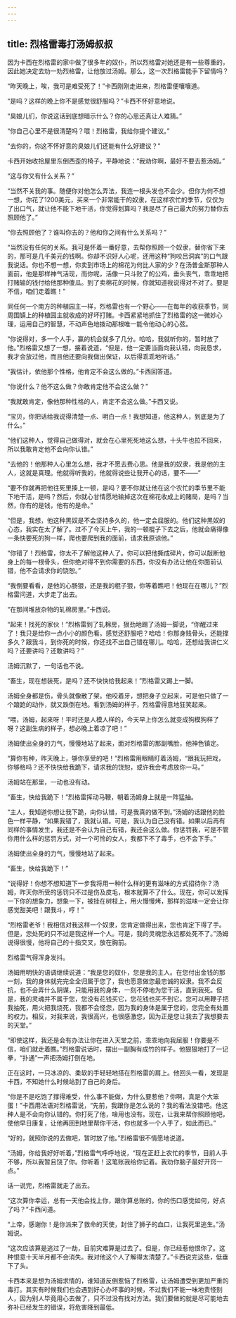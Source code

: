 ```yaml
---
---
---
```

title: 烈格雷毒打汤姆叔叔
---






因为卡西在烈格雷的家中做了很多年的奴仆，所以烈格雷对她还是有一些尊重的，因此她决定去劝一劝烈格雷，让他放过汤姆。那么，这一次烈格雷能手下留情吗？

“昨天晚上，唉，我可是难受死了！”卡西刚刚走进来，烈格雷便嚷嚷道。

“是吗？这样的晚上你不是感觉很舒服吗？”卡西不怀好意地说。

“臭娘儿们，你说这话到底想暗示什么？你的心思还真让人难猜。”

“你自己心里不是很清楚吗？喂！烈格雷，我给你提个建议。”

“去你的，你这不怀好意的臭娘儿们还能有什么好建议？”

卡西开始收拾屋里东倒西歪的椅子，平静地说：“我劝你啊，最好不要去惹汤姆。”

“这与你又有什么关系？”

“当然不关我的事。随便你对他怎么弄法，我连一根头发也不会少。但你为何不想一想，你花了1200美元，买来一个非常能干的奴隶，在这样农忙的季节，仅仅为了出口气，就让他不能下地干活，你觉得划算吗？我是尽了自己最大的努力替你去照顾他了。”

“你去照顾他了？谁叫你去的？他和你之间有什么关系吗？”

“当然没有任何的关系。我可是怀着一番好意，去帮你照顾一个奴隶，替你省下来的，那可是几千美元的钱啊。你却不识好人心呢，还用这种“狗咬吕洞宾”的口气跟我说话。你也不想一想，你卖到市场上的棉花为何比人家的少？在汤普金斯那种人面前，他是那样神气活现，而你呢，活像一只斗败了的公鸡，垂头丧气，乖乖地把打赌输的钱付给他那种傻瓜。到了卖棉花的时候，你就知道我说得对不对了。要是不信，咱们走着瞧！”

同任何一个南方的种植园主一样，烈格雷也有一个野心——在每年的收获季节，同周围镇上的种植园主就收成的好坏打赌。卡西紧紧地抓住了烈格雷的这一微妙心理，运用自己的智慧，不动声色地拨动那根唯一能令他动心的心弦。

“你说得对，多一个人手，赢的机会就多了几分。哈哈，我就听你的，暂时放了他。”烈格雷又想了一想，接着说道，“但是，他一定要当面向我认错，向我恳求，我才会放过他，而且他还要向我做出保证，以后得乖乖地听话。”

“我估计，依他那个性格，他肯定不会这么做的。”卡西回答道。

“你说什么？他不这么做？你敢肯定他不会这么做？”

“我就敢肯定，像他那种性格的人，肯定不会这么做。”卡西又说。

“宝贝，你把话给我说得清楚一点、明白一点！我想知道，他这种人，到底是为了什么。”

“他们这种人，觉得自己做得对，就会在心里死死地这么想，十头牛也拉不回来，所以我敢肯定他不会向你认错。”

“去他的！他那种人心里怎么想，我才不愿去费心思。他是我的奴隶，我是他的主人，这就是真理。他就得听我的，他就得说些让我开心的话，要不——”

“要不你就再把他往死里揍上一顿，是吗？要不你就让他在这个农忙的季节里不能下地干活，是吗？然后，你就心甘情愿地输掉这次在棉花收成上的赌局，是吗？当然，你有的是钱，他有的是命。”

“但是，我想，他这种黑奴是不会坚持多久的，他一定会屈服的。他们这种黑奴的心态，我实在太了解了。过不了今天上午，我的一顿棍子下去之后，他就会痛得像一条快要死的狗一样，爬也要爬到我的面前，请求我原谅他。”

“你错了！烈格雷，你太不了解他这种人了。你可以把他撕成碎片，你可以敲断他身上的每一根骨头，但你绝对得不到你需要的东西，你没有办法让他在你面前认错，他不会请求你的饶恕。”

“我倒要看看，是他的心肠狠，还是我的棍子狠，你等着瞧吧！他现在在哪儿？”烈格雷问道，大步走了出去。

“在那间堆放杂物的轧棉房里。”卡西说。

“起来！找死的家伙！”烈格雷到了轧棉房，狠劲地踢了汤姆一脚说，“你醒过来了！我只是给你一点小小的颜色看。感觉还舒服吧？哈哈！你那身贱骨头，还能撑多久？跟我斗，到你死的时候，你还找不出自己错在哪儿。哈哈，还想给我讲仁义吗？还要讲吗？还敢讲吗？”

汤姆沉默了，一句话也不说。

“畜生，现在想装死，是吗？还不快快给我起来！”烈格雷又踢上一脚。

汤姆全身都是伤，骨头就像散了架。他咬着牙，想把身子立起来，可是他只做了一个踉跄的动作，就又跌倒在地。看到汤姆的样子，烈格雷得意地狂笑起来。

“喂，汤姆，起来呀！平时还是人模人样的，今天早上你怎么就变成狗模狗样了呀？这副生病的样子，想必晚上着凉了吧！”

汤姆使出全身的力气，慢慢地站了起来，面对烈格雷的那副嘴脸，他神色镇定。

“算你有种，昨天晚上，够你享受的吧！”烈格雷用眼睛盯着汤姆，“跟我玩把戏，你够格吗？还不快快给我跪下，请求我的饶恕，或许我会考虑放你一马。”

汤姆站在那里，一动也没有动。

“畜生，快给我跪下！”烈格雷挥动马鞭，朝着汤姆身上就是一阵猛抽。

“主人，我知道你想让我下跪，向你认错，可是我真的做不到。”汤姆的话跟他的脸色一样平静，“如果我错了，我就认错。可是，我认为自己没有错。如果以后再有同样的事情发生，我还是不会认为自己有错，我还会这么做。你惩罚我，可是不管你用什么样的惩罚方式，对一个可怜的女人，我都下不了毒手，也不会下手。”

汤姆使出全身的力气，慢慢地站了起来。



“畜生，快给我跪下！”



“说得好！你想不想知道下一步我将用一种什么样的更有滋味的方式招待你？汤姆，昨天你所受的惩罚只不过是伤及皮毛，根本就算不了什么。现在，你可以发挥一下你的想象力，想象一下，被挂在树枝上，用火慢慢烤，那样的滋味一定会让你感觉甜美吧！跟我斗，哼！”

“烈格雷老爷！我相信对我这样一个奴隶，您肯定做得出来，您也肯定下得了手。但是，您处死的只不过是我这样一个人。可是，我的灵魂您永远都处死不了。”汤姆说得很慢，他将自己的十指交叉，放在胸前。

烈格雷气得浑身发抖。

汤姆用明快的语调继续说道：“我是您的奴仆，您是我的主人。在您付出金钱的那一刻，我的身体就完完全全归属于您了，我也愿意做您最忠诚的奴隶。我不会反抗，也不会弄什么阴谋，只能用我的身体，一刻不停地为您干活，直到我死。但是，我的灵魂并不属于您，您没有花钱买它，您花钱也买不到它。您可以用鞭子把我抽死，用火把我烧死，我都不会怪您，因为我的身体是属于您的，您完全有处置的权力。相反，对我来说，我很高兴，也很感激您，因为正是您让我去了我想要去的天堂。”

“即使这样，我还是会有办法让你在进入天堂之前，乖乖地向我屈服！你要是不信，咱们就走着瞧。”烈格雷说话时，摆出一副胸有成竹的样子。他狠狠地打了一记拳，“扑通”一声把汤姆打倒在地。

正在这时，一只冰凉的、柔软的手轻轻地搭在烈格雷的肩上。他回头一看，发现是卡西，不知她什么时候站到了自己的身后。

“你是不是吃饱了撑得难受，什么事不能做，为什么要惹他？你啊，真是个大笨蛋！”卡西用法语对烈格雷说，“先前，我跟你是怎么说的？我的看法没错吧。他这种人是不会向你认错的。你打死了他，啥用也没有。现在，让我来帮你照顾他吧，使他早日康复，让他再回到地里帮你干活，你也就多一个人手了，如此而已。”

“好的，就照你说的去做吧，暂时放了他。”烈格雷很不情愿地说道。

“汤姆，你给我好好听着，”烈格雷气呼呼地说，“现在正赶上农忙的季节，目前人手不够，所以我暂且饶了你。你听着！这笔账我给你记着。我劝你脑子最好开窍一点。”

话一说完，烈格雷就走了出去。

“这次算你幸运，总有一天他会找上你，跟你算总账的。你的伤口感觉如何，好点了吗？”卡西问道。

“上帝，感谢你！是你派来了救命的天使，封住了狮子的血口，让我死里逃生。”汤姆说。

“这次应该算是逃过了一劫，目前灾难算是过去了。但是，你已经惹他恨你了。这种恨意十天半月都不会消失。我对他这个人了解得太清楚了。”卡西说完这些，低垂下了头。

卡西本来是想为汤姆求情的，谁知道反倒惹恼了烈格雷，让汤姆遭受到更加严重的毒打。其实有时候我们也会遇到好心办坏事的时候，不过我们不能一味地责怪别人，因为别人毕竟用心去做了，只不过没有找对方法。我们要做的就是尽可能地去弥补已经发生的错误，将危害降到最低。